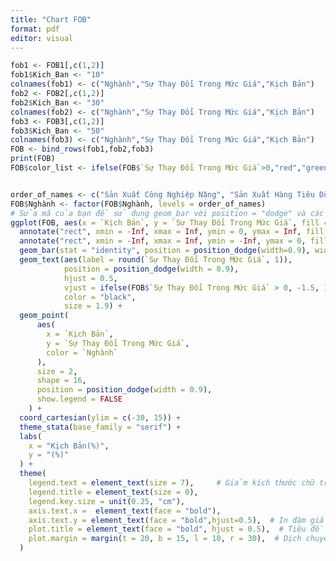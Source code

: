 ---
title: "Chart FOB"
format: pdf
editor: visual
---

```{r}

fob1 <- FOB1[,c(1,2)]
fob1$Kich_Ban <- "10"
colnames(fob1) <- c("Nghành","Sự Thay Đổi Trong Mức Giá","Kịch Bản")
fob2 <- FOB2[,c(1,2)]
fob2$Kich_Ban <- "30"
colnames(fob2) <- c("Nghành","Sự Thay Đổi Trong Mức Giá","Kịch Bản")
fob3 <- FOB3[,c(1,2)]
fob3$Kich_Ban <- "50"
colnames(fob3) <- c("Nghành","Sự Thay Đổi Trong Mức Giá","Kịch Bản")
FOB <- bind_rows(fob1,fob2,fob3)
print(FOB)
FOB$color_list <- ifelse(FOB$`Sự Thay Đổi Trong Mức Giá`>0,"red","green")


order_of_names <- c("Sản Xuất Công Nghiệp Nặng", "Sản Xuất Hàng Tiêu Dùng Nhẹ","Dệt May và Sản Phẩm Dệt","Gỗ", "Thép và Ô tô","Thực Phẩm Chế Biến","Khoáng Sản","Vận Tải và Truyền Thông","Tiện Ích và Xây Dựng","Thịt và Chăn Nuôi","Khai Thác Tài Nguyên","Ngũ Cốc và Cây Trồng","Các Dịch Vụ Khác")
FOB$Nghành <- factor(FOB$Nghành, levels = order_of_names)
# Sửa mã của bạn để sử dụng geom_bar với position = "dodge" và các điều chỉnh khác
ggplot(FOB, aes(x = `Kịch Bản`, y = `Sự Thay Đổi Trong Mức Giá`, fill = `Nghành`)) +
  annotate("rect", xmin = -Inf, xmax = Inf, ymin = 0, ymax = Inf, fill = "lightgreen", alpha = 0.1) +
  annotate("rect", xmin = -Inf, xmax = Inf, ymin = -Inf, ymax = 0, fill = "lightcoral", alpha = 0.1) +
  geom_bar(stat = "identity", position = position_dodge(width=0.9), width = 0.2) +
  geom_text(aes(label = round(`Sự Thay Đổi Trong Mức Giá`, 1)),           # Thêm giá trị lên cột, làm tròn 1 chữ số
            position = position_dodge(width = 0.9),                        # Điều chỉnh width của dodge cho phù hợp
            hjust = 0.5,                                                     # Căn chỉnh ngang
            vjust = ifelse(FOB$`Sự Thay Đổi Trong Mức Giá` > 0, -1.5, 1.8), # Điều chỉnh vị trí giá trị, cho giá trị dương và âm
            color = "black",                                                 # Màu sắc của số
            size = 1.9) +
  geom_point(
      aes(
        x = `Kịch Bản`,
        y = `Sự Thay Đổi Trong Mức Giá`,
        color = `Nghành`
      ),
      size = 2,
      shape = 16,
      position = position_dodge(width = 0.9),
      show.legend = FALSE
    ) +
  coord_cartesian(ylim = c(-30, 15)) +
  theme_stata(base_family = "serif") + 
  labs(
    x = "Kịch Bản(%)",
    y = "(%)"
  ) +
  theme(
    legend.text = element_text(size = 7),     # Giảm kích thước chữ trong legend
    legend.title = element_text(size = 0), 
    legend.key.size = unit(0.25, "cm"),   
    axis.text.x =  element_text(face = "bold"), 
    axis.text.y = element_text(face = "bold",hjust=0.5),  # In đậm giá trị trên trục y
    plot.title = element_text(face = "bold", hjust = 0.5),  # Tiêu đề in đậm và căn giữa
    plot.margin = margin(t = 20, b = 15, l = 10, r = 30),  # Dịch chuyển biểu đồ xuống dưới
  )

```
